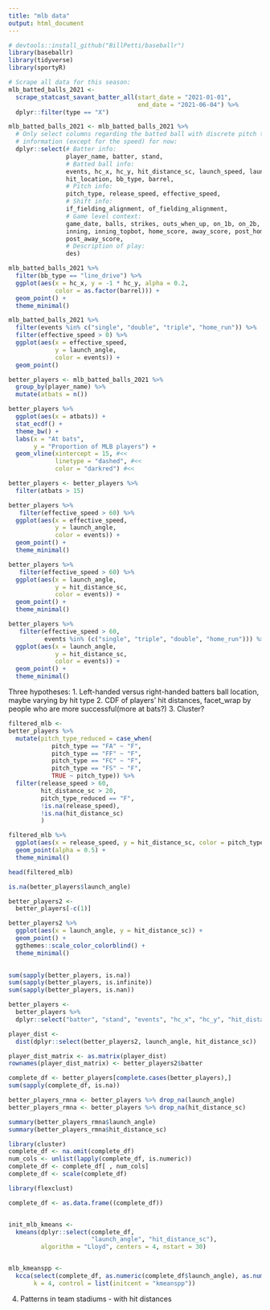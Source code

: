 ```yaml
---
title: "mlb data"
output: html_document
---
```


```r
# devtools::install_github("BillPetti/baseballr")
library(baseballr)
library(tidyverse)
library(sportyR)

# Scrape all data for this season:
mlb_batted_balls_2021 <- 
  scrape_statcast_savant_batter_all(start_date = "2021-01-01",
                                    end_date = "2021-06-04") %>%
  dplyr::filter(type == "X")

mlb_batted_balls_2021 <- mlb_batted_balls_2021 %>%
  # Only select columns regarding the batted ball with discrete pitch type
  # information (except for the speed) for now: 
  dplyr::select(# Batter info:
                player_name, batter, stand, 
                # Batted ball info:
                events, hc_x, hc_y, hit_distance_sc, launch_speed, launch_angle,
                hit_location, bb_type, barrel,
                # Pitch info:
                pitch_type, release_speed, effective_speed, 
                # Shift info:
                if_fielding_alignment, of_fielding_alignment,
                # Game level context:
                game_date, balls, strikes, outs_when_up, on_1b, on_2b, on_3b, 
                inning, inning_topbot, home_score, away_score, post_home_score,
                post_away_score,
                # Description of play:
                des)
```



```r
mlb_batted_balls_2021 %>%
  filter(bb_type == "line_drive") %>%
  ggplot(aes(x = hc_x, y = -1 * hc_y, alpha = 0.2, 
             color = as.factor(barrel))) + 
  geom_point() + 
  theme_minimal()
```

```r
mlb_batted_balls_2021 %>%
  filter(events %in% c("single", "double", "triple", "home_run")) %>%
  filter(effective_speed > 0) %>%
  ggplot(aes(x = effective_speed,
             y = launch_angle,
             color = events)) + 
  geom_point()
```

```r
better_players <- mlb_batted_balls_2021 %>%
  group_by(player_name) %>% 
  mutate(atbats = n()) 
```


```r
better_players %>%
  ggplot(aes(x = atbats)) +
  stat_ecdf() +
  theme_bw() +
  labs(x = "At bats",
       y = "Proportion of MLB players") +
  geom_vline(xintercept = 15, #<<
             linetype = "dashed", #<<
             color = "darkred") #<<
```

```r
better_players <- better_players %>%
  filter(atbats > 15)
```




```r
better_players %>%
   filter(effective_speed > 60) %>%
  ggplot(aes(x = effective_speed,
             y = launch_angle,
             color = events)) + 
  geom_point() + 
  theme_minimal()
```
```r
better_players %>%
   filter(effective_speed > 60) %>%
  ggplot(aes(x = launch_angle,
             y = hit_distance_sc,
             color = events)) + 
  geom_point() +
  theme_minimal()
```

```r
better_players %>%
   filter(effective_speed > 60,
          events %in% (c("single", "triple", "double", "home_run"))) %>%
  ggplot(aes(x = launch_angle,
             y = hit_distance_sc,
             color = events)) + 
  geom_point() +
  theme_minimal()
```


Three hypotheses:
1. Left-handed versus right-handed batters ball location, maybe varying by hit type
2. CDF of players' hit distances, facet_wrap by people who are more successful(more at bats?)
3. Cluster?
```r
filtered_mlb <-
better_players %>%
  mutate(pitch_type_reduced = case_when(
            pitch_type == "FA" ~ "F",
            pitch_type == "FF" ~ "F",
            pitch_type == "FC" ~ "F",
            pitch_type == "FS" ~ "F",
            TRUE ~ pitch_type)) %>%
  filter(release_speed > 60,
         hit_distance_sc > 20,
         pitch_type_reduced == "F",
         !is.na(release_speed),
         !is.na(hit_distance_sc)
         )
```



```r
filtered_mlb %>%
  ggplot(aes(x = release_speed, y = hit_distance_sc, color = pitch_type)) +
  geom_point(alpha = 0.5) + 
  theme_minimal()
```

```r
head(filtered_mlb)
```
```r
is.na(better_players$launch_angle)
```


```r
better_players2 <- 
  better_players[-c(1)]
```

```r
better_players2 %>%
  ggplot(aes(x = launch_angle, y = hit_distance_sc)) + 
  geom_point() + 
  ggthemes::scale_color_colorblind() +
  theme_minimal() 
  
```

```r
sum(sapply(better_players, is.na))
sum(sapply(better_players, is.infinite))
sum(sapply(better_players, is.nan))
```

```r
better_players <-
  better_players %>%
  dplyr::select("batter", "stand", "events", "hc_x", "hc_y", "hit_distance_sc", "launch_speed", "launch_angle", "bb_type", "barrel", "pitch_type", "release_speed", "effective_speed")
```


```r
player_dist <-
  dist(dplyr::select(better_players2, launch_angle, hit_distance_sc))
```

```r
player_dist_matrix <- as.matrix(player_dist)
rownames(player_dist_matrix) <- better_players2$batter
```

```r
complete_df <- better_players[complete.cases(better_players),]
sum(sapply(complete_df, is.na))
```

```r
better_players_rmna <- better_players %>% drop_na(launch_angle)
better_players_rmna <- better_players %>% drop_na(hit_distance_sc)

```

```r
summary(better_players_rmna$launch_angle)
summary(better_players_rmna$hit_distance_sc)
```

```r
library(cluster)
complete_df <- na.omit(complete_df)
num_cols <- unlist(lapply(complete_df, is.numeric))
complete_df <- complete_df[ , num_cols]  
complete_df <- scale(complete_df)
```


```r
library(flexclust)

complete_df <- as.data.frame((complete_df))


init_mlb_kmeans <- 
  kmeans(dplyr::select(complete_df,
                       "launch_angle", "hit_distance_sc"),
         algorithm = "Lloyd", centers = 4, nstart = 30)



```

```r
mlb_kmeanspp <-
  kcca(select(complete_df, as.numeric(complete_df$launch_angle), as.numeric(complete_df$hit_distance_sc)),
       k = 4, control = list(initcent = "kmeanspp")) 
```


4. Patterns in team stadiums - with hit distances

